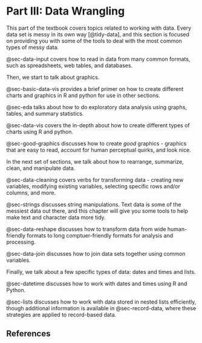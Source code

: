 # Part III: Data Wrangling {#sec-part-wrangling}

This part of the textbook covers topics related to working with data. 
Every data set is messy in its own way [@tidy-data], and this section is focused on providing you with some of the tools to deal with the most common types of messy data.

@sec-data-input covers how to read in data from many common formats, such as spreadsheets, web tables, and databases.

Then, we start to talk about graphics. 

@sec-basic-data-vis provides a brief primer on how to create different charts and graphics in R and python for use in other sections.

@sec-eda talks about how to do exploratory data analysis using graphs, tables, and summary statistics. 

@sec-data-vis covers the in-depth about how to create different types of charts using R and python.

@sec-good-graphics discusses how to create *good* graphics - graphics that are easy to read, account for human perceptual quirks, and look nice.

In the next set of sections, we talk about how to rearrange, summarize, clean, and manipulate data.

@sec-data-cleaning covers verbs for transforming data - creating new variables, modifying existing variables, selecting specific rows and/or columns, and more.

@sec-strings discusses string manipulations. Text data is some of the messiest data out there, and this chapter will give you some tools to help make text and character data more tidy.

@sec-data-reshape discusses how to transform data from wide human-friendly formats to long comptuer-friendly formats for analysis and processing.

@sec-data-join discusses how to join data sets together using common variables.

Finally, we talk about a few specific types of data: dates and times and lists. 

@sec-datetime discusses how to work with dates and times using R and Python.

@sec-lists discusses how to work with data stored in nested lists efficiently, though additional information is available in @sec-record-data, where these strategies are applied to record-based data. 

<!-- @sec-spatial covers working with spatial data formats: drawing maps, working with spatial regions, and more. We will focus exclusively on the visualization and data wrangling part, leaving the modeling of spatial data for a different time.  -->

## References {#sec-wrangling-refs}
